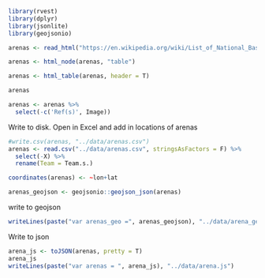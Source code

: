 
```r
library(rvest)
library(dplyr)
library(jsonlite)
library(geojsonio)
```

```r
arenas <- read_html("https://en.wikipedia.org/wiki/List_of_National_Basketball_Association_arenas")

arenas <- html_node(arenas, "table")

arenas <- html_table(arenas, header = T)

arenas
```

```r
arenas <- arenas %>% 
  select(-c('Ref(s)', Image))
```

Write to disk.
Open in Excel and add in locations of arenas
```r
#write.csv(arenas, "../data/arenas.csv")
arenas <- read.csv("../data/arenas.csv", stringsAsFactors = F) %>% 
  select(-X) %>% 
  rename(Team = Team.s.)

coordinates(arenas) <- ~lon+lat

arenas_geojson <- geojsonio::geojson_json(arenas)
```

write to geojson
```r
writeLines(paste("var arenas_geo =", arenas_geojson), "../data/arena_geo.js")
```

Write to json
```r
arena_js <- toJSON(arenas, pretty = T) 
arena_js
writeLines(paste("var arenas = ", arena_js), "../data/arena.js")
```


